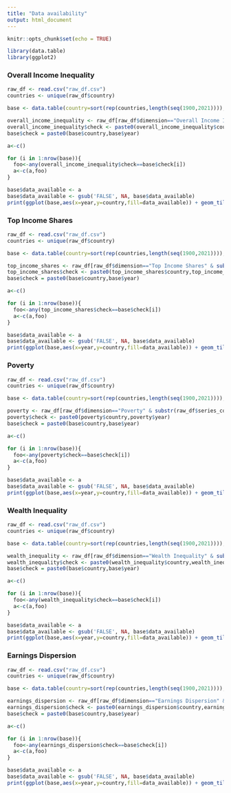 ```yaml
---
title: "Data availability"
output: html_document
---
```


```r
knitr::opts_chunk$set(echo = TRUE)
```

```r
library(data.table)
library(ggplot2)

```

### Overall Income Inequality

```r
raw_df <- read.csv("raw_df.csv")
countries <- unique(raw_df$country)

base <- data.table(country=sort(rep(countries,length(seq(1900,2021)))),year=seq(1900,2021))

overall_income_inequality <- raw_df[raw_df$dimension=="Overall Income Inequality" & substr(raw_df$series_code,1,1)=="F",]
overall_income_inequality$check <- paste0(overall_income_inequality$country,overall_income_inequality$year)
base$check = paste0(base$country,base$year)

a<-c()

for (i in 1:nrow(base)){
  foo<-any(overall_income_inequality$check==base$check[i])
  a<-c(a,foo)
}

base$data_available <- a
base$data_available <- gsub('FALSE', NA, base$data_available)
print(ggplot(base,aes(x=year,y=country,fill=data_available)) + geom_tile() + scale_fill_manual(values=c("#008000", NA)))
```

### Top Income Shares

```r
raw_df <- read.csv("raw_df.csv")
countries <- unique(raw_df$country)

base <- data.table(country=sort(rep(countries,length(seq(1900,2021)))),year=seq(1900,2021))

top_income_shares <- raw_df[raw_df$dimension=="Top Income Shares" & substr(raw_df$series_code,1,1)=="F",]
top_income_shares$check <- paste0(top_income_shares$country,top_income_shares$year)
base$check = paste0(base$country,base$year)

a<-c()

for (i in 1:nrow(base)){
  foo<-any(top_income_shares$check==base$check[i])
  a<-c(a,foo)
}

base$data_available <- a
base$data_available <- gsub('FALSE', NA, base$data_available)
print(ggplot(base,aes(x=year,y=country,fill=data_available)) + geom_tile() + scale_fill_manual(values=c("#6a3d9a", NA)))
```

### Poverty

```r
raw_df <- read.csv("raw_df.csv")
countries <- unique(raw_df$country)

base <- data.table(country=sort(rep(countries,length(seq(1900,2021)))),year=seq(1900,2021))

poverty <- raw_df[raw_df$dimension=="Poverty" & substr(raw_df$series_code,1,1)=="F",]
poverty$check <- paste0(poverty$country,poverty$year)
base$check = paste0(base$country,base$year)

a<-c()

for (i in 1:nrow(base)){
  foo<-any(poverty$check==base$check[i])
  a<-c(a,foo)
}

base$data_available <- a
base$data_available <- gsub('FALSE', NA, base$data_available)
print(ggplot(base,aes(x=year,y=country,fill=data_available)) + geom_tile() + scale_fill_manual(values=c("#e31a1c", NA)))
```

### Wealth Inequality

```r
raw_df <- read.csv("raw_df.csv")
countries <- unique(raw_df$country)

base <- data.table(country=sort(rep(countries,length(seq(1900,2021)))),year=seq(1900,2021))

wealth_inequality <- raw_df[raw_df$dimension=="Wealth Inequality" & substr(raw_df$series_code,1,1)=="F",]
wealth_inequality$check <- paste0(wealth_inequality$country,wealth_inequality$year)
base$check = paste0(base$country,base$year)

a<-c()

for (i in 1:nrow(base)){
  foo<-any(wealth_inequality$check==base$check[i])
  a<-c(a,foo)
}

base$data_available <- a
base$data_available <- gsub('FALSE', NA, base$data_available)
print(ggplot(base,aes(x=year,y=country,fill=data_available)) + geom_tile() + scale_fill_manual(values=c("#FF9912", NA)))
```

### Earnings Dispersion

```r
raw_df <- read.csv("raw_df.csv")
countries <- unique(raw_df$country)

base <- data.table(country=sort(rep(countries,length(seq(1900,2021)))),year=seq(1900,2021))

earnings_dispersion <- raw_df[raw_df$dimension=="Earnings Dispersion" & substr(raw_df$series_code,1,1)=="F",]
earnings_dispersion$check <- paste0(earnings_dispersion$country,earnings_dispersion$year)
base$check = paste0(base$country,base$year)

a<-c()

for (i in 1:nrow(base)){
  foo<-any(earnings_dispersion$check==base$check[i])
  a<-c(a,foo)
}

base$data_available <- a
base$data_available <- gsub('FALSE', NA, base$data_available)
print(ggplot(base,aes(x=year,y=country,fill=data_available)) + geom_tile() + scale_fill_manual(values=c("#104E8B", NA)))
```